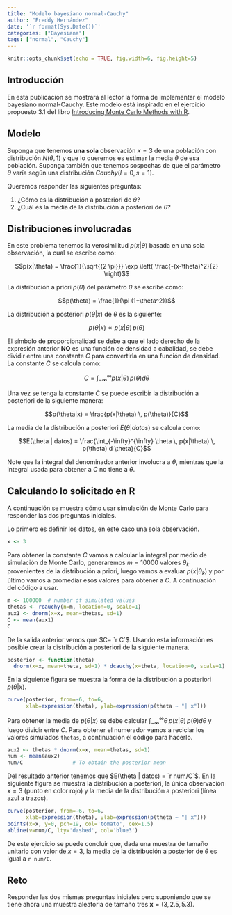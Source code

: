 ```yaml
---
title: "Modelo bayesiano normal-Cauchy"
author: "Freddy Hernández"
date: '`r format(Sys.Date())`'
categories: ["Bayesiana"]
tags: ["normal", "Cauchy"]
---
```


```r
knitr::opts_chunk$set(echo = TRUE, fig.width=6, fig.height=5)
```

## Introducción
En esta publicación se mostrará al lector la forma de implementar el modelo bayesiano normal-Cauchy. Este modelo está inspirado en el ejercicio propuesto 3.1 del libro [Introducing Monte Carlo Methods with R](https://www.springer.com/fr/book/9781441915757).

## Modelo
Suponga que tenemos __una sola__ observación $x=3$ de una población con distribución $N(\theta, 1)$ y que lo queremos es estimar la media $\theta$ de esa población. Suponga también que tenemos sospechas de que el parámetro $\theta$ varía según una distribución $Cauchy(l=0, s=1)$.

Queremos responder las siguientes preguntas:

1. ¿Cómo es la distribución a posteriori de $\theta$?
2. ¿Cuál es la media de la distribución a posteriori de $\theta$?

## Distribuciones involucradas
En este problema tenemos la verosimilitud $p(x|\theta)$ basada en una sola observación, la cual se escribe como:

$$p(x|\theta) = \frac{1}{\sqrt{{2 \pi}}} \exp \left( \frac{-(x-\theta)^2}{2}  \right)$$

La distribución a priori $p(\theta)$ del parámetro $\theta$ se escribe como:

$$p(\theta) = \frac{1}{\pi (1+\theta^2)}$$

La distribución a posteriori $p(\theta|x)$ de $\theta$ es la siguiente:

$$p(\theta|x) \propto p(x|\theta) \, p(\theta)$$

El símbolo de proporcionalidad se debe a que el lado derecho de la expresión anterior __NO__ es una función de densidad a cabalidad, se debe dividir entre una constante $C$ para convertirla en una función de densidad. La constante $C$ se calcula como:

$$C = \int_{-\infty}^{\infty} p(x|\theta) \, p(\theta) d \theta$$

Una vez se tenga la constante $C$ se puede escribir la distribución a posteriori de la siguiente manera:

$$p(\theta|x) = \frac{p(x|\theta) \, p(\theta)}{C}$$

La media de la distribución a posteriori $E(\theta | datos)$ se calcula como:

$$E(\theta | datos) = \frac{\int_{-\infty}^{\infty} \theta \, p(x|\theta) \, p(\theta) d \theta}{C}$$

Note que la integral del denominador anterior involucra a $\theta$, mientras que la integral usada para obtener a $C$ no tiene a $\theta$.

## Calculando lo solicitado en R
A continuación se muestra cómo usar simulación de Monte Carlo para responder las dos preguntas iniciales.

Lo primero es definir los datos, en este caso una sola observación.
```r
x <- 3
```

Para obtener la constante $C$ vamos a calcular la integral por medio de simulación de Monte Carlo, generaremos $m=10000$ valores $\theta_k$ provenientes de la distribución a priori, luego vamos a evaluar $p(x|\theta_k)$ y por último vamos a promediar esos valores para obtener a $C$. A continuación del código a usar.

```r
m <- 100000  # number of simulated values
thetas <- rcauchy(n=m, location=0, scale=1)
aux1 <- dnorm(x=x, mean=thetas, sd=1)
C <- mean(aux1)
C
```

De la salida anterior vemos que $C= `r C`$. Usando esta información es posible crear la distribución a posteriori de la siguiente manera.

```r
posterior <- function(theta) 
  dnorm(x=x, mean=theta, sd=1) * dcauchy(x=theta, location=0, scale=1) / C
```

En la siguiente figura se muestra la forma de la distribución a posteriori $p(\theta|x)$.

```r
curve(posterior, from=-6, to=6, 
      xlab=expression(theta), ylab=expression(p(theta ~ "| x")))
```

Para obtener la media de $p(\theta|x)$ se debe calcular $\int_{-\infty}^{\infty} \theta \,p(x|\theta) \, p(\theta) d \theta$ y luego dividir entre $C$. Para obtener el numerador vamos a reciclar los valores simulados `thetas`, a continuación el código para hacerlo.

```r
aux2 <- thetas * dnorm(x=x, mean=thetas, sd=1)
num <- mean(aux2)
num/C                # To obtain the posterior mean
```

Del resultado anterior tenemos que $E(\theta | datos) = `r num/C`$. En la siguiente figura se muestra la distribución a posteriori, la única observación $x=3$ (punto en color rojo) y la media de la distribución a posteriori (línea azul a trazos). 

```r
curve(posterior, from=-6, to=6, 
      xlab=expression(theta), ylab=expression(p(theta ~ "| x")))
points(x=x, y=0, pch=19, col='tomato', cex=1.5)
abline(v=num/C, lty='dashed', col='blue3')
```

De este ejercicio se puede concluir que, dada una muestra de tamaño unitario con valor de $x=3$, la media de la distribución a posterior de $\theta$ es igual a `r num/C`.

## Reto
Responder las dos mismas preguntas iniciales pero suponiendo que se tiene ahora una muestra aleatoria de tamaño tres $\boldsymbol{x}=\left(3, 2.5, 5.3 \right)$.

